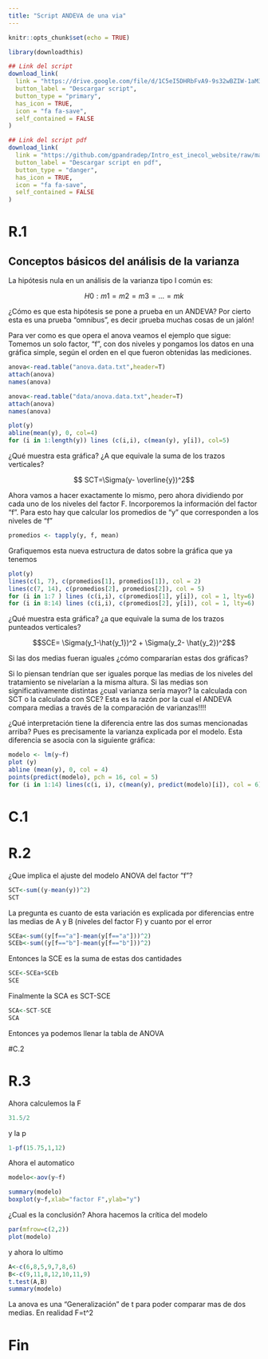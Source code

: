 ```yaml
---
title: "Script ANDEVA de una via"
---
```


```r
knitr::opts_chunk$set(echo = TRUE)
```


```r
library(downloadthis)

## Link del script
download_link(
  link = "https://drive.google.com/file/d/1C5eI5DHRbFvA9-9s32wBZIW-1aM3e0Bj/view",
  button_label = "Descargar script",
  button_type = "primary",
  has_icon = TRUE,
  icon = "fa fa-save",
  self_contained = FALSE
)

```

```r
## Link del script pdf
download_link(
  link = "https://github.com/gpandradep/Intro_est_inecol_website/raw/main/scripts/Andeva.pdf",
  button_label = "Descargar script en pdf",
  button_type = "danger",
  has_icon = TRUE,
  icon = "fa fa-save",
  self_contained = FALSE
)
```

# R.1

## Conceptos básicos del análisis de la varianza

La hipótesis nula en un análisis de la varianza tipo I común es:

$$H0: m1 = m2 = m3 = ... = mk$$

¿Cómo es que esta hipótesis se pone a prueba en un ANDEVA?
Por cierto esta es una prueba "omnibus", es decir ¡prueba muchas cosas de un jalón!

Para ver como es que opera el anova veamos el ejemplo que sigue: Tomemos un solo factor, "f", con dos niveles y pongamos los datos en una gráfica simple, según el orden en el que fueron obtenidas las mediciones.

```r
anova<-read.table("anova.data.txt",header=T)
attach(anova)
names(anova)
```

```r
anova<-read.table("data/anova.data.txt",header=T)
attach(anova)
names(anova)
```

```r
plot(y)
abline(mean(y), 0, col=4)
for (i in 1:length(y)) lines (c(i,i), c(mean(y), y[i]), col=5)
```

¿Qué muestra esta gráfica? 
¿A que equivale la suma de los trazos verticales?
 
$$ SCT=\Sigma(y- \overline{y})^2$$    

Ahora vamos a hacer exactamente lo mismo, pero ahora dividiendo por cada uno de los niveles del factor F. Incorporemos la información del factor "f".  Para esto hay que calcular los promedios de "y" que corresponden a los niveles de "f"

```r
promedios <- tapply(y, f, mean)
```

Grafiquemos esta nueva estructura de datos sobre la  gráfica que ya tenemos

```r
plot(y)
lines(c(1, 7), c(promedios[1], promedios[1]), col = 2)
lines(c(7, 14), c(promedios[2], promedios[2]), col = 5)
for (i in 1:7 ) lines (c(i,i), c(promedios[1], y[i]), col = 1, lty=6)
for (i in 8:14) lines (c(i,i), c(promedios[2], y[i]), col = 1, lty=6)
```
¿Qué muestra esta gráfica? ¿a que equivale la suma de los trazos punteados verticales?

$$SCE= \Sigma(y_1-\hat{y_1})^2 + \Sigma(y_2- \hat{y_2})^2$$

Si las dos medias fueran iguales ¿cómo compararían estas dos gráficas?

Si lo piensan tendrían que ser iguales porque las medias de los niveles del tratamiento se nivelarían a la misma altura. Si las medias son  significativamente distintas ¿cual varianza sería mayor? la calculada con SCT o la calculada con SCE? Esta es la razón por la cual el ANDEVA compara medias a través de la comparación de varianzas!!!!

¿Qué interpretación tiene la diferencia entre las dos sumas mencionadas arriba?
Pues es precisamente la varianza explicada por el modelo. Esta diferencia se asocia con la siguiente gráfica:

```r
modelo <- lm(y~f)
plot (y)
abline (mean(y), 0, col = 4)
points(predict(modelo), pch = 16, col = 5)
for (i in 1:14) lines(c(i, i), c(mean(y), predict(modelo)[i]), col = 6)
```
# C.1


# R.2 

¿Que implica el ajuste del modelo ANOVA del factor "f"?

```r
SCT<-sum((y-mean(y))^2)
SCT
```

La pregunta es cuanto de esta variación es explicada por diferencias entre las medias de A y B (niveles del factor F) y cuanto por el error

```r
SCEa<-sum((y[f=="a"]-mean(y[f=="a"]))^2)
SCEb<-sum((y[f=="b"]-mean(y[f=="b"]))^2)
```

Entonces la SCE es la suma de estas dos cantidades 

 
```r
SCE<-SCEa+SCEb
SCE
```

Finalmente la SCA es SCT-SCE

```r
SCA<-SCT-SCE
SCA
```
 
Entonces ya podemos llenar la tabla de ANOVA
 
#C.2


# R.3 

Ahora calculemos la F

```r
31.5/2
```

y la p

```r
1-pf(15.75,1,12)
```

Ahora el automatico

```r
modelo<-aov(y~f)
```

```r
summary(modelo)
boxplot(y~f,xlab="factor F",ylab="y")
```

¿Cual es la conclusión?
Ahora hacemos la crítica del modelo

```r
par(mfrow=c(2,2))
plot(modelo)
```

y ahora lo ultimo

```r
A<-c(6,8,5,9,7,8,6)
B<-c(9,11,8,12,10,11,9)
t.test(A,B)
summary(modelo)
```

La anova es una "Generalización" de t para poder comparar mas de dos medias. En realidad F=t^2

# Fin